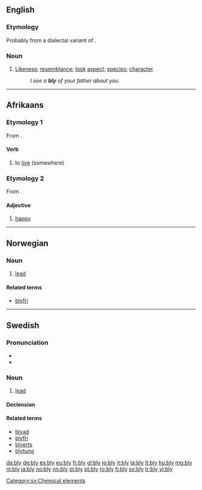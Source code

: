 ==English==

===Etymology===
Probably from a dialectal variant of {{term|blee||complexion, aspect, colour, hue|lang=en}}.

===Noun===
{{en-noun|blies}}

# {{context|now|_|chiefly|_|dialectal|lang=en}} [[likeness|Likeness]]; [[resemblance]]; [[look]] [[aspect]]; [[species]]; [[character]]. 
#: ''I see a '''bly''' of your father about you.''

----
==Afrikaans==

===Etymology 1===
From {{etyl|nl|af}} {{term|blijven|lang=nl}}.

====Verb====
{{af-verb|blywende}}

# to [[live]] (somewhere)

===Etymology 2===
From {{etyl|nl|af}} {{term|blij|lang=nl}}.

====Adjective====
{{head|af|adjective}}

# [[happy]]

----

==Norwegian==

===Noun===
{{head|no|noun}}

# [[lead]]

====Related terms====
* [[blyfri]]

----

==Swedish==

===Pronunciation===
* {{IPA|/blyː/|lang=sv}}
* {{audio|Sv-bly.ogg|audio}}

===Noun===
{{sv-noun|n|-}}

# [[lead]] {{qualifier|chemical element}}

====Declension====
{{sv-noun-unc-irreg-n|2=blyet}}

====Related terms====
* [[blyad]]
* [[blyfri]]
* [[blyerts]]
* [[blytung]]

[[Category:sv:Chemical elements]]

[[da:bly]]
[[de:bly]]
[[es:bly]]
[[eu:bly]]
[[fr:bly]]
[[gl:bly]]
[[io:bly]]
[[it:bly]]
[[la:bly]]
[[lt:bly]]
[[hu:bly]]
[[mg:bly]]
[[nl:bly]]
[[ja:bly]]
[[no:bly]]
[[nn:bly]]
[[pl:bly]]
[[pt:bly]]
[[ro:bly]]
[[fi:bly]]
[[sv:bly]]
[[tr:bly]]
[[vi:bly]]